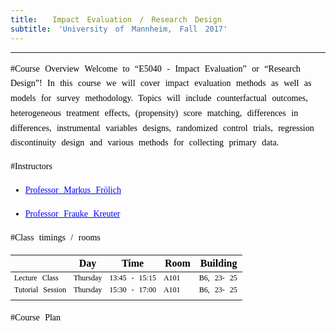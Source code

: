```yaml
---
title:  Impact Evaluation / Research Design 
subtitle: 'University of Mannheim, Fall 2017'
---
```


***

<style type="text/css">

body{ /* Normal  */
      font-size: 14px;
      color: Black;
      line-height: 1.7;
       font-family: Georgia;
       word-spacing: 5px;
  }
td {  /* Table  */
  font-size: 12px;
}
h1.title {
  font-size: 38px;
  color: DarkRed;
}


h1 { /* Header 1 */
  font-size: 28px;
  color: DarkGray;
}
h2 { /* Header 2 */
    font-size: 22px;
    color: DarkBlue;
}
h3 { /* Header 3 */
  font-size: 26px;
  color: Black;
}
code.r{ /* Code block */
    font-size: 12px;
}
pre { /* Code block - determines code spacing between lines */
    font-size: 14px;
}  

a {    color: Blue;
    
}

.list-group-item.active, .list-group-item.active:focus, .list-group-item.active:hover {
    z-index: 2;
    color: White;
    background-color: Maroon;
    border-color: #337ab7;
}
    
    

</style>



#Course Overview
Welcome to "E5040 - Impact Evaluation" or "Research Design"! In this course we will cover impact evaluation methods as well as models for survey methodology. Topics will include counterfactual outcomes, heterogeneous treatment effects, (propensity) score matching, differences in differences, instrumental variables designs, randomized control trials, regression discontinuity design and various methods for collecting primary data. 

#Instructors

* [Professor Markus Frölich ](http://froelich.vwl.uni-mannheim.de/1299.0.html)

* [Professor Frauke Kreuter](http://sswml.uni-mannheim.de/Team/Frauke%20Kreuter/)

#Class timings / rooms

|                  | Day      | Time          | Room | Building   |
|------------------|----------|---------------|------|------------|
| Lecture Class    | Thursday | 13:45 - 15:15 | A101 | B6, 23- 25 |
| Tutorial Session | Thursday | 15:30 - 17:00 | A101 | B6, 23- 25 |
|                  |          |               |      |            |

#Course Plan


